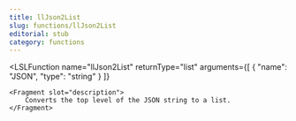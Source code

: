 ```yaml
---
title: llJson2List
slug: functions/llJson2List
editorial: stub
category: functions
---
```


<LSLFunction
	name="llJson2List"
	returnType="list"
	arguments={[
	{
		"name": "JSON",
		"type": "string"
	}
]}
>
	<Fragment slot="description">
		Converts the top level of the JSON string to a list.
	</Fragment>
</LSLFunction>
